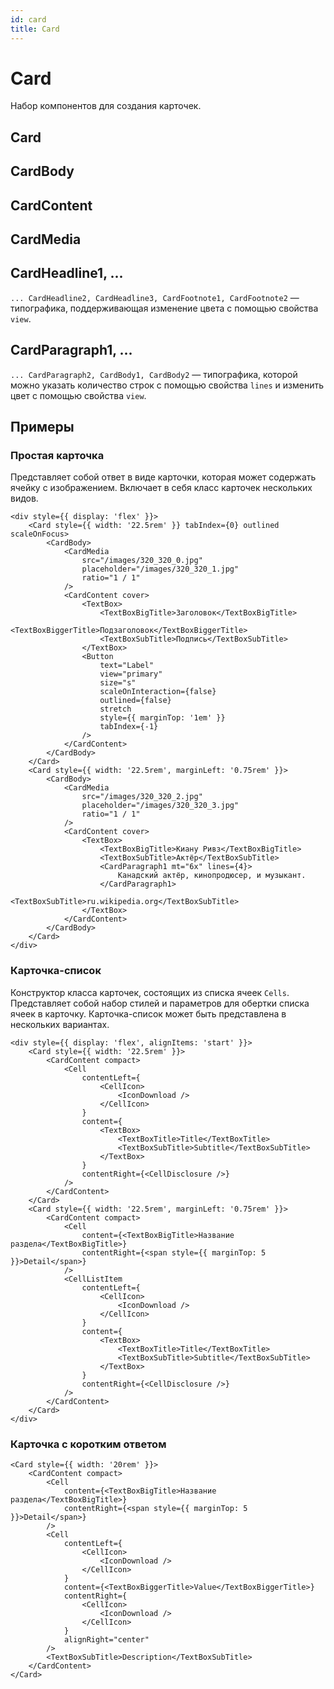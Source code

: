 ```yaml
---
id: card
title: Card
---
```



# Card
Набор компонентов для создания карточек.

## Card
<Description name="Card" />
<PropsTable name="Card" />

## CardBody
<Description name="CardBody" />

## CardContent
<Description name="CardContent" />
<PropsTable name="CardContent" />

## CardMedia
<Description name="CardMedia" />
<PropsTable name="CardMedia" />

## CardHeadline1, ...
`... CardHeadline2, CardHeadline3, CardFootnote1, CardFootnote2` — типографика, поддерживающая изменение цвета с помощью свойства `view`.
<PropsTable name="CardHeadline1" />

## CardParagraph1, ...
`... CardParagraph2, CardBody1, CardBody2` — типографика, которой можно указать количество строк с помощью свойства `lines` и изменить цвет с помощью свойства `view`.
<PropsTable name="CardParagraph1" />

## Примеры

### Простая карточка
Представляет собой ответ в виде карточки, которая может содержать ячейку с изображением.
Включает в себя класс карточек нескольких видов.

```tsx live
<div style={{ display: 'flex' }}>
    <Card style={{ width: '22.5rem' }} tabIndex={0} outlined scaleOnFocus>
        <CardBody>
            <CardMedia
                src="/images/320_320_0.jpg"
                placeholder="/images/320_320_1.jpg"
                ratio="1 / 1"
            />
            <CardContent cover>
                <TextBox>
                    <TextBoxBigTitle>Заголовок</TextBoxBigTitle>
                    <TextBoxBiggerTitle>Подзаголовок</TextBoxBiggerTitle>
                    <TextBoxSubTitle>Подпись</TextBoxSubTitle>
                </TextBox>
                <Button
                    text="Label"
                    view="primary"
                    size="s"
                    scaleOnInteraction={false}
                    outlined={false}
                    stretch
                    style={{ marginTop: '1em' }}
                    tabIndex={-1}
                />
            </CardContent>
        </CardBody>
    </Card>
    <Card style={{ width: '22.5rem', marginLeft: '0.75rem' }}>
        <CardBody>
            <CardMedia
                src="/images/320_320_2.jpg"
                placeholder="/images/320_320_3.jpg"
                ratio="1 / 1"
            />
            <CardContent cover>
                <TextBox>
                    <TextBoxBigTitle>Киану Ривз</TextBoxBigTitle>
                    <TextBoxSubTitle>Актёр</TextBoxSubTitle>
                    <CardParagraph1 mt="6x" lines={4}>
                        Канадский актёр, кинопродюсер, и музыкант.
                    </CardParagraph1>
                    <TextBoxSubTitle>ru.wikipedia.org</TextBoxSubTitle>
                </TextBox>
            </CardContent>
        </CardBody>
    </Card>
</div>
```

### Карточка-список
Конструктор класса карточек, состоящих из списка ячеек `Cells`.
Представляет собой набор стилей и параметров для обертки списка ячеек в карточку.
Карточка-список может быть представлена в нескольких вариантах.

```tsx live
<div style={{ display: 'flex', alignItems: 'start' }}>
    <Card style={{ width: '22.5rem' }}>
        <CardContent compact>
            <Cell
                contentLeft={
                    <CellIcon>
                        <IconDownload />
                    </CellIcon>
                }
                content={
                    <TextBox>
                        <TextBoxTitle>Title</TextBoxTitle>
                        <TextBoxSubTitle>Subtitle</TextBoxSubTitle>
                    </TextBox>
                }
                contentRight={<CellDisclosure />}
            />
        </CardContent>
    </Card>
    <Card style={{ width: '22.5rem', marginLeft: '0.75rem' }}>
        <CardContent compact>
            <Cell
                content={<TextBoxBigTitle>Название раздела</TextBoxBigTitle>}
                contentRight={<span style={{ marginTop: 5 }}>Detail</span>}
            />
            <CellListItem
                contentLeft={
                    <CellIcon>
                        <IconDownload />
                    </CellIcon>
                }
                content={
                    <TextBox>
                        <TextBoxTitle>Title</TextBoxTitle>
                        <TextBoxSubTitle>Subtitle</TextBoxSubTitle>
                    </TextBox>
                }
                contentRight={<CellDisclosure />}
            />
        </CardContent>
    </Card>
</div>
```

### Карточка с коротким ответом

```tsx live
<Card style={{ width: '20rem' }}>
    <CardContent compact>
        <Cell
            content={<TextBoxBigTitle>Название раздела</TextBoxBigTitle>}
            contentRight={<span style={{ marginTop: 5 }}>Detail</span>}
        />
        <Cell
            contentLeft={
                <CellIcon>
                    <IconDownload />
                </CellIcon>
            }
            content={<TextBoxBiggerTitle>Value</TextBoxBiggerTitle>}
            contentRight={
                <CellIcon>
                    <IconDownload />
                </CellIcon>
            }
            alignRight="center"
        />
        <TextBoxSubTitle>Description</TextBoxSubTitle>
    </CardContent>
</Card>
```
